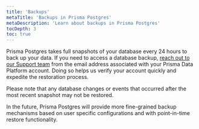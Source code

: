 ```yaml
---
title: 'Backups'
metaTitle: 'Backups in Prisma Postgres'
metaDescription: 'Learn about backups in Prisma Postgres'
tocDepth: 3
toc: true
---
```


Prisma Postgres takes full snapshots of your database every 24 hours to back up your data. If you need to access a database backup, [reach out to our Support team](mailto:support@prisma.io) from the email address associated with your Prisma Data Platform account. Doing so helps us verify your account quickly and expedite the restoration process.

Please note that any database changes or events that occurred after the most recent snapshot may not be restored.

In the future, Prisma Postgres will provide more fine-grained backup mechanisms based on user specific configurations and with point-in-time restore functionality.

